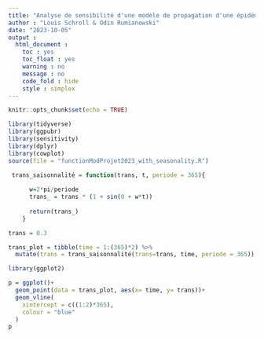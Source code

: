 ```yaml
---
title: "Analyse de sensibilité d'une modèle de propagation d'une épidémie - MEPI"
author : "Louis Schroll & Odin Rumianowski"
date: "2023-10-05"
output :
  html_document :
    toc : yes
    toc_float : yes
    warning : no
    message : no
    code_fold : hide
    style : simplex
---
```



```r
knitr::opts_chunk$set(echo = TRUE)
```

```r
library(tidyverse)
library(ggpubr)
library(sensitivity)
library(dplyr)
library(cowplot)
source(file = "functionModProjet2023_with_seasonality.R")
```


```r
 trans_saisonnalité = function(trans, t, periode = 365){
      
      w=2*pi/periode
      trans_ = trans * (1 + sin(0 + w*t))
      
      return(trans_)
    }
```

```r

trans = 0.3

trans_plot = tibble(time = 1:(365)*2) %>% 
  mutate(trans = trans_saisonnalité(trans=trans, time, periode = 365))


```

```r

library(ggplot2)

p = ggplot()+
  geom_point(data = trans_plot, aes(x= time, y= trans))+
  geom_vline(
    xintercept = c((1:2)*365),
    colour = "blue"
  )
p

```

